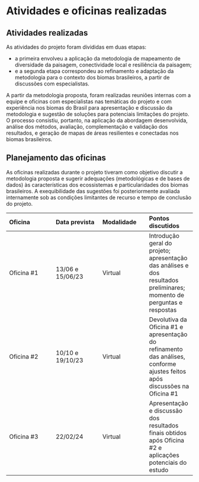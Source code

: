 # Atividades e oficinas realizadas

## Atividades realizadas

As atividades do projeto foram divididas em duas etapas:

+ a primeira envolveu a aplicação da metodologia de mapeamento de diversidade da paisagem, conectividade local e resiliência da paisagem;
+ e a segunda etapa correspondeu ao refinamento e adaptação da metodologia para o contexto dos biomas brasileiros, a partir de discussões com especialistas.

A partir da metodologia proposta, foram realizadas reuniões internas com a equipe e oficinas com especialistas nas temáticas do projeto e com experiência nos biomas do Brasil para apresentação e discussão da metodologia e sugestão de soluções para potenciais limitações do projeto. O processo consistiu, portanto, na aplicação da abordagem desenvolvida, análise dos métodos, avaliação, complementação e validação dos resultados, e geração de mapas de áreas resilientes e conectadas nos biomas brasileiros.


## Planejamento das oficinas

As oficinas realizadas durante o projeto tiveram como objetivo discutir a metodologia proposta e sugerir adequações (metodológicas e de bases de dados) às características dos ecossistemas e particularidades dos biomas brasileiros. A exequibilidade das sugestões foi posteriormente avaliada internamente sob as condições limitantes de recurso e tempo de conclusão do projeto.

|Oficina|Data prevista|Modalidade|Pontos discutidos|
|:--|:--|:--|:--|
|Oficina #1| 13/06 e 15/06/23|Virtual|Introdução geral do projeto; apresentação das análises e dos resultados preliminares; momento de perguntas e respostas|
|Oficina #2| 10/10 e 19/10/23|Virtual|Devolutiva da Oficina #1 e apresentação do refinamento das análises, conforme ajustes feitos após discussões na Oficina #1|
|Oficina #3|22/02/24|Virtual| Apresentação e discussão dos resultados finais obtidos após Oficina #2 e aplicações potenciais do estudo|





